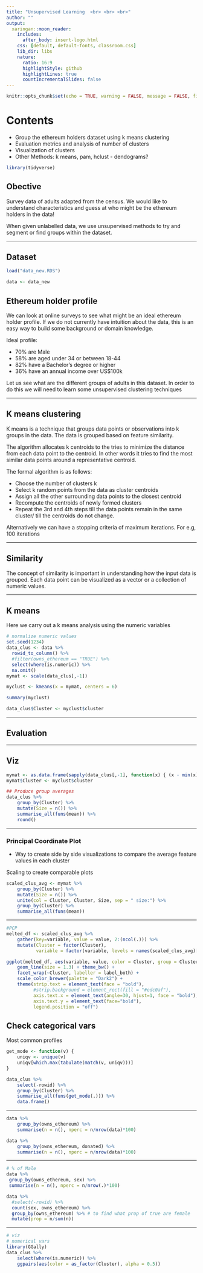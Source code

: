 ```yaml
---
title: "Unsupervised Learning  <br> <br> <br>"
author: ""
output:
  xaringan::moon_reader:
    includes:
      after_body: insert-logo.html
    css: [default, default-fonts, classroom.css]
    lib_dir: libs
    nature:
      ratio: 16:9
      highlightStyle: github
      highlightLines: true
      countIncrementalSlides: false
---
```


```r
knitr::opts_chunk$set(echo = TRUE, warning = FALSE, message = FALSE, fig.align = "center")

```

# Contents

- Group the ethereum holders dataset using k means clustering
- Evaluation metrics and analysis of number of clusters
- Visualization of clusters
- Other Methods: k means, pam, hclust - dendograms?

```r
library(tidyverse)
```

## Obective

Survey data of adults adapted from the census. We would like to understand characteristics and guess at who might be the ethereum holders in the data!

When given unlabelled data, we use unsupervised methods to try and segment or find groups within the dataset.

---

## Dataset



```r
load("data_new.RDS")

data <- data_new

```

## Ethereum holder profile

We can look at online surveys to see what might be an ideal ethereum holder profile. 
If we do not currently have intuition about the data, this is an easy way to build some background or domain knowledge.

Ideal profile: 

- 70% are Male
- 58% are aged under 34 or between 18-44
- 82% have a Bachelor’s degree or higher 
- 36% have an annual income over US$100k

Let us see what are the different groups of adults in this dataset. In order to do this we will need to learn some unsupervised clustering techniques

---

## K means clustering

K means is a technique that groups data points or observations into k groups in the data. The data is grouped based on feature similarity.

The algorithm allocates k centroids to the tries to minimize the distance from each data point to the centroid. In other words it tries to find the most similar data points around a representative centroid.

The formal algorithm is as follows:

- Choose the number of clusters k
- Select k random points from the data as cluster centroids
- Assign all the other surrounding data points to the closest centroid
- Recompute the centroids of newly formed clusters
- Repeat the 3rd and 4th steps till the data points remain in the same cluster/ till the centroids do not change. 
  
Alternatively we can have a stopping criteria of maximum iterations. For e.g, 100 iterations 

---

## Similarity

The concept of similarity is important in understanding how the input data is grouped. Each data point can be visualized as a vector or a collection of numeric values.


---

## K means

Here we carry out a k means analysis using the numeric variables

```r
# normalize numeric values
set.seed(1234)
data_clus <- data %>% 
  rowid_to_column() %>%
  #filter(owns_ethereum == "TRUE") %>%
  select(where(is.numeric)) %>%
  na.omit()
mymat <- scale(data_clus[,-1])

myclust <- kmeans(x = mymat, centers = 6)

summary(myclust)

data_clus$Cluster <- myclust$cluster

```

---

## Evaluation

---

## Viz

```r
mymat <- as.data.frame(sapply(data_clus[,-1], function(x) { (x - min(x)) / (max(x) - min(x)) }))
mymat$Cluster <- myclust$cluster 

## Produce group averages
data_clus %>%
    group_by(Cluster) %>%
    mutate(Size = n()) %>%
    summarise_all(funs(mean)) %>%
    round()

```

---

### Principal Coordinate Plot

- Way to create side by side visualizations to compare the average feature values in each cluster

Scaling to create comparable plots


```r
scaled_clus_avg <- mymat %>%
    group_by(Cluster) %>%
    mutate(Size = n()) %>%
    unite(col = Cluster, Cluster, Size, sep = " size:") %>%
    group_by(Cluster) %>%
    summarise_all(funs(mean))

```

---

```r
#PCP
melted_df <- scaled_clus_avg %>% 
    gather(key=variable, value = value, 2:(ncol(.))) %>%
    mutate(Cluster = factor(Cluster),
           variable = factor(variable, levels = names(scaled_clus_avg)[-1]))

ggplot(melted_df, aes(variable, value, color = Cluster, group = Cluster)) +
    geom_line(size = 1.3) + theme_bw() +
    facet_wrap(~Cluster, labeller = label_both) +
    scale_color_brewer(palette = "Dark2") +
    theme(strip.text = element_text(face = "bold"),
          #strip.background = element_rect(fill = "#edc0af"), 
          axis.text.x = element_text(angle=30, hjust=1, face = "bold"), 
          axis.text.y = element_text(face="bold"), 
          legend.position = "off")

```


## Check categorical vars 

Most common profiles

```r

get_mode <- function(v) {
    uniqv <- unique(v)
    uniqv[which.max(tabulate(match(v, uniqv)))]
}

data_clus %>%
    select(-rowid) %>%
    group_by(Cluster) %>%
    summarise_all(funs(get_mode(.))) %>%
    data.frame()


```

---

```r
data %>%
    group_by(owns_ethereum) %>%
    summarise(n = n(), nperc = n/nrow(data)*100)

data %>%
    group_by(owns_ethereum, donated) %>%
    summarise(n = n(), nperc = n/nrow(data)*100)

```

---

```r
# % of Male
data %>%
 group_by(owns_ethereum, sex) %>%
 summarise(n = n(), nperc = n/nrow(.)*100) 

data %>%
  #select(-rowid) %>%
  count(sex, owns_ethereum) %>%
  group_by(owns_ethereum) %>% # to find what prop of true are female
  mutate(prop = n/sum(n))

``` 

---

```r
# viz
# numerical vars
library(GGally)
data_clus %>%
    select(where(is.numeric)) %>%
    ggpairs(aes(color = as_factor(Cluster), alpha = 0.5))

```

